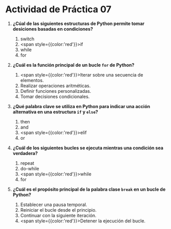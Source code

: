 # Actividad de Práctica 07

1. **¿Cúal de las siguientes estructuras de Python permite tomar desiciones basadas en condiciones?**
    1. switch
    2. <span style={{color:'red'}}>if</span>
    3. while
    4. for

2. **¿Cuál es la función principal de un bucle `for` de Python?**
    1. <span style={{color:'red'}}>Iterar sobre una secuencia de elementos.</span>
    2. Realizar operaciones aritméticas.
    3. Definir funciones personalizadas.
    4. Tomar decisiones condicionales.

3. **¿Qué palabra clave se utiliza en Python para indicar una acción alternativa en una estructura `if` y `else`?**
    1. then
    2. and
    3. <span style={{color:'red'}}>elif</span>
    4. or

4. **¿Cuál de los siguientes bucles se ejecuta mientras una condición sea verdadera?**
    1. repeat
    2. do-while
    3. <span style={{color:'red'}}>while</span>
    4. for

5. **¿Cuál es el propósito principal de la palabra clase `break` en un bucle de Python?**
    1. Establecer una pausa temporal.
    2. Reiniciar el bucle desde el principio.
    3. Continuar con la siguiente iteración.
    4. <span style={{color:'red'}}>Detener la ejecución del bucle.</span>
